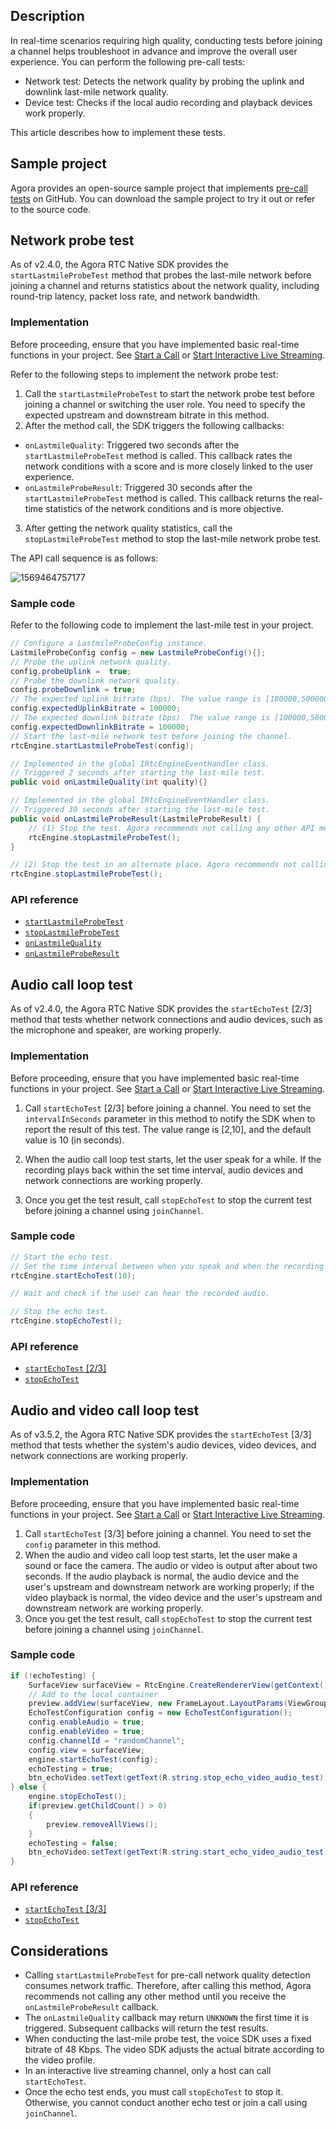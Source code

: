 <PlatformWrapper platform="android">

## Description

In real-time scenarios requiring high quality, conducting tests before joining a channel helps troubleshoot in advance and improve the overall user experience. You can perform the following pre-call tests:

- Network test: Detects the network quality by probing the uplink and downlink last-mile network quality.
- Device test: Checks if the local audio recording and playback devices work properly.

This article describes how to implement these tests.

## Sample project

Agora provides an open-source sample project that implements [pre-call tests](https://github.com/AgoraIO/API-Examples/blob/master/Android/APIExample/app/src/main/java/io/agora/api/example/examples/advanced/PreCallTest.java) on GitHub. You can download the sample project to try it out or refer to the source code.

## Network probe test

As of v2.4.0, the Agora RTC Native SDK provides the `startLastmileProbeTest` method that probes the last-mile network before joining a channel and returns statistics about the network quality, including round-trip latency, packet loss rate, and network bandwidth.

### Implementation 

Before proceeding, ensure that you have implemented basic real-time functions in your project. See [Start a Call](/3.7.1/video-calling/quickstart-guide/get-started-sdk) or [Start Interactive Live Streaming](../quickstart-guide/start-video-streaming).

Refer to the following steps to implement the network probe test:

1. Call the `startLastmileProbeTest` to start the network probe test before joining a channel or switching the user role. You need to specify the expected upstream and downstream bitrate in this method.
2.  After the method call, the SDK triggers the following callbacks:
- `onLastmileQuality`: Triggered two seconds after the `startLastmileProbeTest` method is called. This callback rates the network conditions with a score and is more closely linked to the user experience.
- `onLastmileProbeResult`: Triggered 30 seconds after the `startLastmileProbeTest` method is called. This callback returns the real-time statistics of the network conditions and is more objective.
3. After getting the network quality statistics, call the `stopLastmileProbeTest` method to stop the last-mile network probe test.

The API call sequence is as follows:

![1569464757177](https://web-cdn.agora.io/docs-files/1569464757177)

### Sample code

Refer to the following code to implement the last-mile test in your project.

```java
// Configure a LastmileProbeConfig instance.
LastmileProbeConfig config = new LastmileProbeConfig(){};
// Probe the uplink network quality.
config.probeUplink =  true;
// Probe the downlink network quality.
config.probeDownlink = true;
// The expected uplink bitrate (bps). The value range is [100000,5000000].
config.expectedUplinkBitrate = 100000;
// The expected downlink bitrate (bps). The value range is [100000,5000000].
config.expectedDownlinkBitrate = 100000;
// Start the last-mile network test before joining the channel.
rtcEngine.startLastmileProbeTest(config);

// Implemented in the global IRtcEngineEventHandler class.
// Triggered 2 seconds after starting the last-mile test.
public void onLastmileQuality(int quality){}

// Implemented in the global IRtcEngineEventHandler class.
// Triggered 30 seconds after starting the last-mile test.
public void onLastmileProbeResult(LastmileProbeResult) {
	// (1) Stop the test. Agora recommends not calling any other API method before the test ends.
	rtcEngine.stopLastmileProbeTest();
}

// (2) Stop the test in an alternate place. Agora recommends not calling any other API method before the test ends.
rtcEngine.stopLastmileProbeTest();
```


### API reference

- [`startLastmileProbeTest`](https://docs.agora.io/en/Interactive%20Broadcast/API%20Reference/java/classio_1_1agora_1_1rtc_1_1_rtc_engine.html#a81c6541685b1c4437d9779a095a0f871)
- [`stopLastmileProbeTest`](https://docs.agora.io/en/Interactive%20Broadcast/API%20Reference/java/classio_1_1agora_1_1rtc_1_1_rtc_engine.html#ae21243b8da8bda9ee5f3a00621cbf959)
- [`onLastmileQuality`](https://docs.agora.io/en/Interactive%20Broadcast/API%20Reference/java/classio_1_1agora_1_1rtc_1_1_i_rtc_engine_event_handler.html#a2887941e3c105c21309bd2643372e7f5)
- [`onLastmileProbeResult`](https://docs.agora.io/en/Interactive%20Broadcast/API%20Reference/java/classio_1_1agora_1_1rtc_1_1_i_rtc_engine_event_handler.html#ad74a9120325bfeccdec4af4611110281)

## Audio call loop test

As of v2.4.0, the Agora RTC Native SDK provides the `startEchoTest` [2/3] method that tests whether network connections and audio devices, such as the microphone and speaker, are working properly.

### Implementation

Before proceeding, ensure that you have implemented basic real-time functions in your project. See [Start a Call](/3.7.1/video-calling/quickstart-guide/get-started-sdk) or [Start Interactive Live Streaming](../quickstart-guide/start-video-streaming).

1. Call `startEchoTest` [2/3] before joining a channel. You need to set the `intervalInSeconds` parameter in this method to notify the SDK when to report the result of this test. The value range is [2,10], and the default value is 10 (in seconds).

2. When the audio call loop test starts, let the user speak for a while. If the recording plays back within the set time interval, audio devices and network connections are working properly.

3. Once you get the test result, call `stopEchoTest` to stop the current test before joining a channel using `joinChannel`.

### Sample code

```java
// Start the echo test.
// Set the time interval between when you speak and when the recording plays back as 10 seconds.
rtcEngine.startEchoTest(10);

// Wait and check if the user can hear the recorded audio.

// Stop the echo test.
rtcEngine.stopEchoTest();
```

### API reference

- [`startEchoTest` [2/3]](https://docs.agora.io/en/Interactive%20Broadcast/API%20Reference/java/classio_1_1agora_1_1rtc_1_1_rtc_engine.html#a712bb50be350186d097f4deed8e1aa37)
- [`stopEchoTest`](https://docs.agora.io/en/Interactive%20Broadcast/API%20Reference/java/classio_1_1agora_1_1rtc_1_1_rtc_engine.html#a01b8067275003c011f6d81bb41ee0fe1)

## Audio and video call loop test

As of v3.5.2, the Agora RTC Native SDK provides the `startEchoTest` [3/3] method that tests whether the system's audio devices, video devices, and network connections are working properly.

### Implementation

Before proceeding, ensure that you have implemented basic real-time functions in your project. See [Start a Call](/3.7.1/video-calling/quickstart-guide/get-started-sdk) or [Start Interactive Live Streaming](../quickstart-guide/start-video-streaming).

1. Call `startEchoTest` [3/3] before joining a channel. You need to set the `config` parameter in this method.
2. When the audio and video call loop test starts, let the user make a sound or face the camera. The audio or video is output after about two seconds. If the audio playback is normal, the audio device and the user's upstream and downstream network are working properly; if the video playback is normal, the video device and the user's upstream and downstream network are working properly.
3. Once you get the test result, call `stopEchoTest` to stop the current test before joining a channel using `joinChannel`.

### Sample code

```java
if (!echoTesting) {
    SurfaceView surfaceView = RtcEngine.CreateRendererView(getContext());
    // Add to the local container
    preview.addView(surfaceView, new FrameLayout.LayoutParams(ViewGroup.LayoutParams.MATCH_PARENT, ViewGroup.LayoutParams.MATCH_PARENT));
    EchoTestConfiguration config = new EchoTestConfiguration();
    config.enableAudio = true;
    config.enableVideo = true;
    config.channelId = "randomChannel";
    config.view = surfaceView;
    engine.startEchoTest(config);
    echoTesting = true;
    btn_echoVideo.setText(getText(R.string.stop_echo_video_audio_test));
} else {
    engine.stopEchoTest();
    if(preview.getChildCount() > 0)
    {
        preview.removeAllViews();
    }
    echoTesting = false;
    btn_echoVideo.setText(getText(R.string.start_echo_video_audio_test));
}
```

### API reference

- [`startEchoTest` [3/3]](https://docs.agora.io/en/Interactive%20Broadcast/API%20Reference/java/classio_1_1agora_1_1rtc_1_1_rtc_engine.html#ae4b2638c90a721749abdd9513260e51c)
- [`stopEchoTest`](https://docs.agora.io/en/Interactive%20Broadcast/API%20Reference/java/classio_1_1agora_1_1rtc_1_1_rtc_engine.html#a01b8067275003c011f6d81bb41ee0fe1)

## Considerations

- Calling `startLastmileProbeTest` for pre-call network quality detection consumes network traffic. Therefore, after calling this method, Agora recommends not calling any other method until you receive the `onLastmileProbeResult` callback.
- The `onLastmileQuality` callback may return `UNKNOWN` the first time it is triggered. Subsequent callbacks will return the test results.
- When conducting the last-mile probe test, the voice SDK uses a fixed bitrate of 48 Kbps. The video SDK adjusts the actual bitrate according to the video profile.
- In an interactive live streaming channel, only a host can call `startEchoTest`.
- Once the echo test ends, you must call `stopEchoTest` to stop it. Otherwise, you cannot conduct another echo test or join a call using `joinChannel`.

</PlatformWrapper>